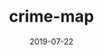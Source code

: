 ---
title: crime-map
date: 2019-07-22
description: This project is a visualization tool that displays crime data from the UK using data from the Police UK API. As users zoom in on specific areas within the map, more detailed crime data is revealed.
repo: https://github.com/jagmitg/crime-map
tags: TypeScript, HTML, CSS, JavaScript
---